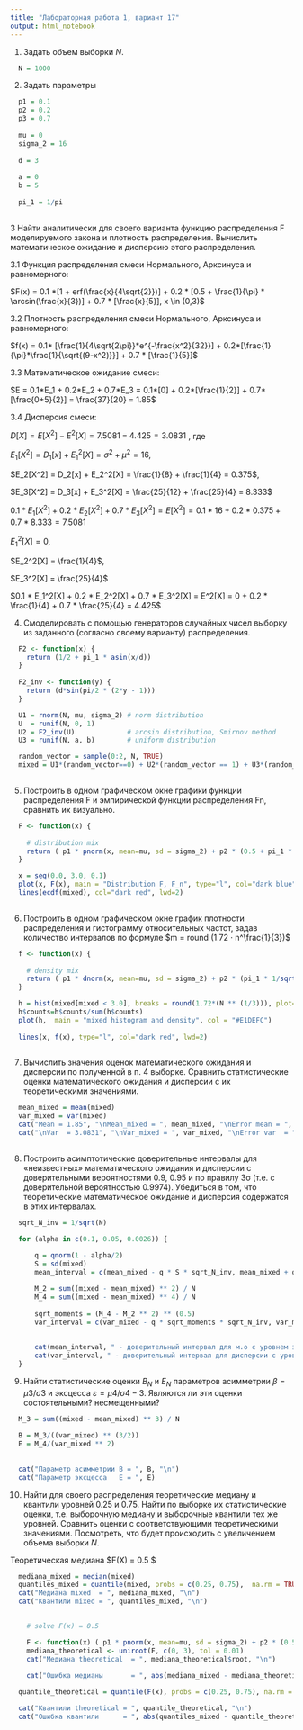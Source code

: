 ```yaml
---
title: "Лабораторная работа 1, вариант 17"
output: html_notebook
---
```


1. Задать объем выборки $N$.

```r

  N = 1000

```

2. Задать параметры

```r

  p1 = 0.1
  p2 = 0.2
  p3 = 0.7
  
  mu = 0 
  sigma_2 = 16
  
  d = 3
  
  a = 0
  b = 5
  
  pi_1 = 1/pi
  
```

3 Найти аналитически для своего варианта функцию распределения F моделируемого
закона и плотность распределения. Вычислить математическое ожидание и дисперсию
этого распределения.

3.1 Функция распределения смеси Нормального, Арксинуса и равномерного:

$F(x) = 0.1 *[1 + erf(\frac{x}{4\sqrt{2}})] + 0.2 * [0.5 + \frac{1}{\pi} * \arcsin(\frac{x}{3})] + 0.7 * [\frac{x}{5}], x \in (0,3)$

3.2 Плотность распределения смеси Нормального, Арксинуса и равномерного:

$f(x) = 0.1* [\frac{1}{4\sqrt{2\pi}}*e^{-\frac{x^2}{32}}] + 0.2*[\frac{1}{\pi}*\frac{1}{\sqrt{(9-x^2)}}] + 0.7 * [\frac{1}{5}]$

3.3 Математическое ожидание смеси:

$E = 0.1*E_1 + 0.2*E_2 + 0.7*E_3 = 0.1*[0] + 0.2*[\frac{1}{2}] + 0.7*[\frac{0+5}{2}] = \frac{37}{20} = 1.85$

3.4 Дисперсия смеси:

$D[X] = E[X^2]-E^2[X] = 7.5081 - 4.425 = 3.0831$ , где 

$E_1[X^2] = D_1[x] + E_1^2[X] = \sigma^2 + \mu^2 = 16$,

$E_2[X^2] = D_2[x] + E_2^2[X] = \frac{1}{8} + \frac{1}{4} = 0.375$,

$E_3[X^2] = D_3[x] + E_3^2[X] = \frac{25}{12} + \frac{25}{4} = 8.333$

$0.1 * E_1[X^2] + 0.2 * E_2[X^2] + 0.7 * E_3[X^2] = E[X^2] = 0.1 * 16 + 0.2 * 0.375 + 0.7 * 8.333 = 7.5081$


$E_1^2[X] = 0$,  

$E_2^2[X] = \frac{1}{4}$,

$E_3^2[X] = \frac{25}{4}$

$0.1 * E_1^2[X] + 0.2 * E_2^2[X] + 0.7 * E_3^2[X] = E^2[X] = 0 + 0.2 * \frac{1}{4} + 0.7 * \frac{25}{4} = 4.425$


4. Смоделировать с помощью генераторов случайных чисел выборку из заданного
(согласно своему варианту) распределения.

```r

  F2 <- function(x) {
    return (1/2 + pi_1 * asin(x/d))
  }  
  
  F2_inv <- function(y) {
    return (d*sin(pi/2 * (2*y - 1))) 
  }

```


```r

  U1 = rnorm(N, mu, sigma_2) # norm distribution
  U  = runif(N, 0, 1)  
  U2 = F2_inv(U)             # arcsin distribution, Smirnov method
  U3 = runif(N, a, b)        # uniform distribution

```

```r

  random_vector = sample(0:2, N, TRUE)
  mixed = U1*(random_vector==0) + U2*(random_vector == 1) + U3*(random_vector == 2)
  
```

5. Построить в одном графическом окне графики функции распределения F и
эмпирической функции распределения Fn, сравнить их визуально.

```r

  F <- function(x) { 
    
    # distribution mix 
    return ( p1 * pnorm(x, mean=mu, sd = sigma_2) + p2 * (0.5 + pi_1 * asin(x/d)) + p3 * punif(x, a, b))
  }

```

```r

  x = seq(0.0, 3.0, 0.1)
  plot(x, F(x), main = "Distribution F, F_n", type="l", col="dark blue", lwd=2)
  lines(ecdf(mixed), col="dark red", lwd=2)
  
```
6. Построить в одном графическом окне график плотности распределения и
гистограмму относительных частот, задав количество интервалов по формуле $m = round (1.72 · n^\frac{1}{3})$


```r

  f <- function(x) { 
    
    # density mix 
    return ( p1 * dnorm(x, mean=mu, sd = sigma_2) + p2 * (pi_1 * 1/sqrt(d^2 - x^2)) + p3 * dunif(x, a, b) )
  }

```

```r

  h = hist(mixed[mixed < 3.0], breaks = round(1.72*(N ** (1/3))), plot=FALSE)
  h$counts=h$counts/sum(h$counts)
  plot(h,  main = "mixed histogram and density", col = "#E1DEFC")
  
  lines(x, f(x), type="l", col="dark red", lwd=2) 
  
```
7. Вычислить значения оценок математического ожидания и дисперсии по полученной
в п. 4 выборке. Сравнить статистические оценки математического ожидания и дисперсии
с их теоретическими значениями.

```r

  mean_mixed = mean(mixed) 
  var_mixed = var(mixed)
  cat("Mean = 1.85", "\nMean_mixed = ", mean_mixed, "\nError mean = ", abs(mean_mixed -  1.85))
  cat("\nVar  = 3.0831", "\nVar_mixed = ", var_mixed, "\nError var  = ", abs(var_mixed  -  3.0831))
  
```

8. Построить асимптотические доверительные интервалы для «неизвестных»
математического ожидания и дисперсии с доверительными вероятностями 0.9, 0.95
и по правилу 3σ (т.е. с доверительной вероятностью 0.9974). Убедиться в том, что
теоретические математическое ожидание и дисперсия содержатся в этих интервалах.



```r

  sqrt_N_inv = 1/sqrt(N)

  for (alpha in c(0.1, 0.05, 0.0026)) {
    
      q = qnorm(1 - alpha/2)
      S = sd(mixed)
      mean_interval = c(mean_mixed - q * S * sqrt_N_inv, mean_mixed + q * S * sqrt_N_inv)

      M_2 = sum((mixed - mean_mixed) ** 2) / N
      M_4 = sum((mixed - mean_mixed) ** 4) / N
  
      sqrt_moments = (M_4 - M_2 ** 2) ** (0.5)
      var_interval = c(var_mixed - q * sqrt_moments * sqrt_N_inv, var_mixed + q * sqrt_moments * sqrt_N_inv)
      
      
      cat(mean_interval, " - доверительный интервал для м.о с уровнем значимости ", alpha, "\n")
      cat(var_interval, " - доверительный интервал для дисперсии с уровнем значимости ", alpha, "\n\n")
  }

```
9. Найти статистические оценки $B_N$ и $E_N$ параметров асимметрии $β = μ3/σ3$ и эксцесса
$ε = μ4/σ4 − 3$. Являются ли эти оценки состоятельными? несмещенными?

```r
  
  M_3 = sum((mixed - mean_mixed) ** 3) / N
  
  B = M_3/((var_mixed) ** (3/2))
  E = M_4/(var_mixed ** 2)
  
  
  cat("Параметр асимметрии B = ", B, "\n")
  cat("Параметр эксцесса   E = ", E)

```


10. Найти для своего распределения теоретические медиану и квантили уровней $0.25$ и
$0.75$. Найти по выборке их статистические оценки, т.е. выборочную медиану и выборочные
квантили тех же уровней. Сравнить оценки с соответствующими теоретическими
значениями. Посмотреть, что будет происходить с увеличением объема выборки $N$.

Теоретическая медиана $F(X) = 0.5 \rightarrow $


```r
  
  mediana_mixed = median(mixed)
  quantiles_mixed = quantile(mixed, probs = c(0.25, 0.75),  na.rm = TRUE, names = FALSE)
  cat("Медиана mixed  = ", mediana_mixed, "\n")
  cat("Квантили mixed = ", quantiles_mixed, "\n")
  
```

```r
    # solve F(x) = 0.5

    F <- function(x) ( p1 * pnorm(x, mean=mu, sd = sigma_2) + p2 * (0.5 + pi_1 * asin(x/d)) + p3 * punif(x, a, b) - 0.5)
    mediana_theoretical <- uniroot(F, c(0, 3), tol = 0.01)
    cat("Медиана theoretical  = ", mediana_theoretical$root, "\n")
    
    cat("Ошибка медианы       = ", abs(mediana_mixed - mediana_theoretical$root))
```
```r
  quantile_theoretical = quantile(F(x), probs = c(0.25, 0.75), na.rm = TRUE, names = FALSE)

  cat("Квантили theoretical = ", quantile_theoretical, "\n")
  cat("Ошибка квантили      = ", abs(quantiles_mixed - quantile_theoretical))
  
```




